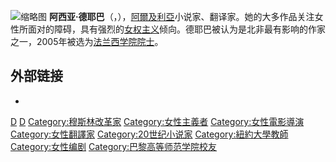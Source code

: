 [[File:Assia_Djebar.jpg|缩略图]]
'''阿西亚·德耶巴'''（{{lang-en|'''Assia Djebar'''}}，{{bd|1936年|6月30日|2015年|2月6日|catIdx=Djebar}}），[[阿爾及利亞|阿爾及利亞]]小说家、翻译家。她的大多作品关注女性所面对的障碍，具有强烈的[[女权主义|女权主义]]倾向。德耶巴被认为是北非最有影响的作家之一，2005年被选为[[法兰西学术院|法兰西学院院士]]。

==外部链接==
{{Commons category|Assia Djebar}}
*{{IMDb name|id=0229131}}

{{writer-stub}}
{{Authority control}}
{{DEFAULTSORT:Djebar, Assia}}
[[Category:阿爾及利亞小說家|D]]
[[Category:法蘭西學院院士|D]]
[[Category:穆斯林改革家|Category:穆斯林改革家]]
[[Category:女性主義者|Category:女性主義者]]
[[Category:女性電影導演|Category:女性電影導演]]
[[Category:女性翻譯家|Category:女性翻譯家]]
[[Category:20世纪小说家|Category:20世纪小说家]]
[[Category:紐約大學教師|Category:紐約大學教師]]
[[Category:女性编剧|Category:女性编剧]]
[[Category:巴黎高等师范学院校友|Category:巴黎高等师范学院校友]]